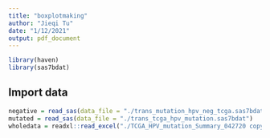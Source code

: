 ```yaml
---
title: "boxplotmaking"
author: "Jieqi Tu"
date: "1/12/2021"
output: pdf_document
---
```


```r
library(haven)
library(sas7bdat)
```


## Import data
```r
negative = read_sas(data_file = "./trans_mutation_hpv_neg_tcga.sas7bdat")
mutated = read_sas(data_file = "./trans_tcga_hpv_mutation.sas7bdat")
wholedata = readxl::read_excel("./TCGA_HPV_mutation_Summary_042720 copy.xlsx")
```

